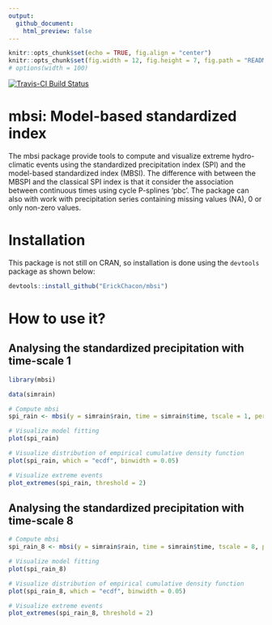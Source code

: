 ```yaml
---
output:
  github_document:
    html_preview: false
---
```


```r
knitr::opts_chunk$set(echo = TRUE, fig.align = "center")
knitr::opts_chunk$set(fig.width = 12, fig.height = 7, fig.path = "README-", dpi = 200)
# options(width = 100)
```

[![Travis-CI Build Status](https://travis-ci.org/ErickChacon/mbsi.svg?branch=master)](https://travis-ci.org/ErickChacon/mbsi)

# mbsi: Model-based standardized index

 The mbsi package provide tools to compute and visualize extreme
 hydro-climatic events using the standardized precipitation index
 (SPI) and the model-based standardized index (MBSI). The
 difference with between the MBSPI and the classical SPI index is
 that it consider the association between continuous times using
 cycle P-splines ‘pbc’. The package can also with work with
 precipitation series containing missing values (NA), 0 or only
 non-zero values.

# Installation

This package is not still on CRAN, so installation is done using the `devtools`
package as shown below:

```r
devtools::install_github("ErickChacon/mbsi")
```

# How to use it?

## Analysing the standardized precipitation with time-scale 1

```r
library(mbsi)

data(simrain)

# Compute mbsi
spi_rain <- mbsi(y = simrain$rain, time = simrain$time, tscale = 1, period = 52)
```

```r
# Visualize model fitting
plot(spi_rain)

```

```r
# Visualize distribution of empirical cumulative density function
plot(spi_rain, which = "ecdf", binwidth = 0.05)

```

```r
# Visualize extreme events
plot_extremes(spi_rain, threshold = 2)
```

## Analysing the standardized precipitation with time-scale 8

```r
# Compute mbsi
spi_rain_8 <- mbsi(y = simrain$rain, time = simrain$time, tscale = 8, period = 52)
```

```r
# Visualize model fitting
plot(spi_rain_8)

```

```r
# Visualize distribution of empirical cumulative density function
plot(spi_rain_8, which = "ecdf", binwidth = 0.05)

```

```r
# Visualize extreme events
plot_extremes(spi_rain_8, threshold = 2)
```

